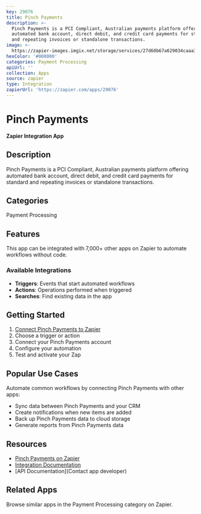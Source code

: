 ```yaml
---
key: 29076
title: Pinch Payments
description: >-
  Pinch Payments is a PCI Compliant, Australian payments platform offering
  automated bank account, direct debit, and credit card payments for standard
  and repeating invoices or standalone transactions.
image: >-
  https://zapier-images.imgix.net/storage/services/27d60b67a629034caaa3ea262f7fb4dc.png?auto=format%2Ccompress&ixlib=python-3.0.0&q=50
hexColor: '#000000'
categories: Payment Processing
apiUrl: ''
collection: Apps
source: zapier
type: Integration
zapierUrl: 'https://zapier.com/apps/29076'
---
```

# Pinch Payments

**Zapier Integration App**

## Description

Pinch Payments is a PCI Compliant, Australian payments platform offering automated bank account, direct debit, and credit card payments for standard and repeating invoices or standalone transactions.

## Categories

Payment Processing

## Features

This app can be integrated with 7,000+ other apps on Zapier to automate workflows without code.

### Available Integrations

- **Triggers**: Events that start automated workflows
- **Actions**: Operations performed when triggered
- **Searches**: Find existing data in the app

## Getting Started

1. [Connect Pinch Payments to Zapier](https://zapier.com/apps/29076)
2. Choose a trigger or action
3. Connect your Pinch Payments account
4. Configure your automation
5. Test and activate your Zap

## Popular Use Cases

Automate common workflows by connecting Pinch Payments with other apps:

- Sync data between Pinch Payments and your CRM
- Create notifications when new items are added
- Back up Pinch Payments data to cloud storage
- Generate reports from Pinch Payments data

## Resources

- [Pinch Payments on Zapier](https://zapier.com/apps/29076)
- [Integration Documentation](https://zapier.com/apps/29076/integrations)
- [API Documentation](Contact app developer)

## Related Apps

Browse similar apps in the Payment Processing category on Zapier.
